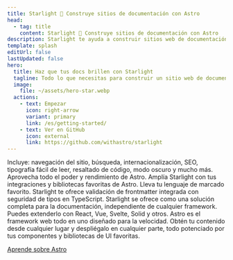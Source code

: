 ```yaml
---
title: Starlight 🌟 Construye sitios de documentación con Astro
head:
  - tag: title
    content: Starlight 🌟 Construye sitios de documentación con Astro
description: Starlight te ayuda a construir sitios web de documentación hermosos y de alto rendimiento utilizando Astro.
template: splash
editUrl: false
lastUpdated: false
hero:
  title: Haz que tus docs brillen con Starlight
  tagline: Todo lo que necesitas para construir un sitio web de documentación estelar. Rápido, accesible y fácil de usar.
  image:
    file: ~/assets/hero-star.webp
  actions:
    - text: Empezar
      icon: right-arrow
      variant: primary
      link: /es/getting-started/
    - text: Ver en GitHub
      icon: external
      link: https://github.com/withastro/starlight
---
```



<CardGrid stagger>
	<Card title="Documentación que deleita" icon="open-book">
		Incluye: navegación del sitio, búsqueda, internacionalización, SEO,
		tipografía fácil de leer, resaltado de código, modo oscuro y mucho más.
	</Card>
	<Card title="Impulsado por Astro" icon="rocket">
		Aprovecha todo el poder y rendimiento de Astro. Amplía Starlight con tus
		integraciones y bibliotecas favoritas de Astro.
	</Card>
	<Card title="Markdown, Markdoc y MDX" icon="document">
		Lleva tu lenguaje de marcado favorito. Starlight te ofrece validación de
		frontmatter integrada con seguridad de tipos en TypeScript.
	</Card>
	<Card title="Lleva tus propios componentes de UI" icon="puzzle">
		Starlight se ofrece como una solución completa para la documentación,
		independiente de cualquier framework. Puedes extenderlo con React, Vue,
		Svelte, Solid y otros.
	</Card>
</CardGrid>

<AboutAstro title="Presentado por">
Astro es el framework web todo en uno diseñado para la velocidad. Obtén tu contenido desde cualquier lugar y despliégalo en cualquier parte, todo potenciado por tus componentes y bibliotecas de UI favoritas.

[Aprende sobre Astro](https://astro.build/)

</AboutAstro>
